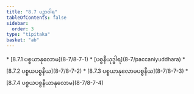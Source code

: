 ```yaml
---
title: "8.7 ပဉှာဝါရ"
tableOfContents: false
sidebar:
  order: 3
type: "tipitaka"
basket: "ab"
---
```



<DynamicBreadcrumb />



<TableOfContents>
* [8.7.1 ပစ္စယာနုလောမ](8-7/8-7-1)
* [ပစ္စနီယုဒ္ဓါရ](8-7/paccaniyuddhara)
* [8.7.2 ပစ္စယပစ္စနီယ](8-7/8-7-2)
* [8.7.3 ပစ္စယာနုလောမပစ္စနီယ](8-7/8-7-3)
* [8.7.4 ပစ္စယပစ္စနီယာနုလောမ](8-7/8-7-4)
</TableOfContents>